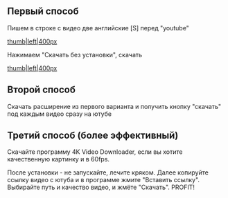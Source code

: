 ==Первый способ==
Пишем в строке с видео две английские [S] перед "youtube"

[[Файл:2018-01-04_09-58-05.jpg|thumb|left|400px]]









Нажимаем "Скачать без установки", скачать

[[Файл:2018-01-04_09-59-08.jpg|thumb|left|400px]]












==Второй способ==
Скачать расширение из первого варианта и получить кнопку "скачать" под каждым видео сразу на ютубе

== Третий способ (более эффективный) ==
Скачайте
программу 4K Video Downloader, если вы хотите
качественную картинку и в 60fps.

После установки - не запускайте, лечите кряком. Далее копируйте ссылку видео с ютуба и в программе жмите "Вставить ссылку". Выбирайте путь и качество видео, и жмёте "Скачать". PROFIT!